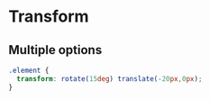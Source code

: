 # Transform

## Multiple options
```scss copy
.element {
  transform: rotate(15deg) translate(-20px,0px);
}
```